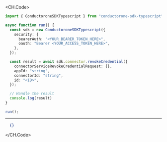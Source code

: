 
<CH.Code>
```typescript RevokeCredential.ts
import { ConductoroneSDKTypescript } from "conductorone-sdk-typescript";

async function run() {
  const sdk = new ConductoroneSDKTypescript({
    security: {
      bearerAuth: "<YOUR_BEARER_TOKEN_HERE>",
      oauth: "Bearer <YOUR_ACCESS_TOKEN_HERE>",
    },
  });

  const result = await sdk.connector.revokeCredential({
    connectorServiceRevokeCredentialRequest: {},
    appId: "string",
    connectorId: "string",
    id: "<ID>",
  });

  // Handle the result
  console.log(result)
}

run();
```
---

```json Example Response
  {}
```
</CH.Code>
